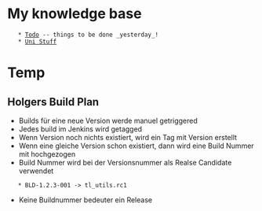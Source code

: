= My knowledge base =
    * [[Todo]] -- things to be done _yesterday_!
    * [[Uni Stuff]]

= Temp = 

== Holgers Build Plan ==

* Builds für eine neue Version werde manuel getriggered
* Jedes build im Jenkins wird getagged
* Wenn Version noch nichts existiert, wird ein Tag mit Version erstellt
* Wenn eine gleiche Version schon existiert, dann wird eine Build Nummer mit hochgezogen
* Build Nummer wird bei der Versionsnummer als Realse Candidate verwendet
    * BLD-1.2.3-001 -> tl_utils.rc1
* Keine Buildnummer bedeuter ein Release

